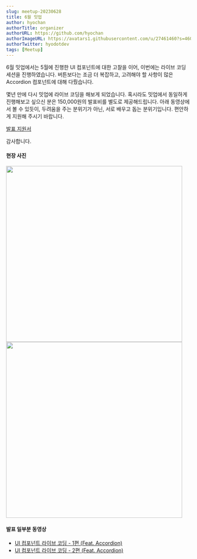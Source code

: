 ```yaml
---
slug: meetup-20230628
title: 6월 밋업
author: hyochan
authorTitle: organizer
authorURL: https://github.com/hyochan
authorImageURL: https://avatars1.githubusercontent.com/u/27461460?s=460&u=b5860875e26d33fd70fd210f4ea74f81cdf9d99b&v=4
authorTwitter: hyodotdev
tags: [Meetup]
---
```



6월 밋업에서는 5월에 진행한 UI 컴포넌트에 대한 고찰을 이어, 이번에는 라이브 코딩 세션을 진행하였습니다. 버튼보다는 조금 더 복잡하고, 고려해야 할 사항이 많은 Accordion 컴포넌트에 대해 다뤘습니다.

몇년 만에 다시 밋업에 라이브 코딩을 해보게 되었습니다. 혹시라도 밋업에서 동일하게 진행해보고 싶으신 분은 150,000원의 발표비를 별도로 제공해드립니다. 아래 동영상에서 볼 수 있듯이, 두려움을 주는 분위기가 아닌, 서로 배우고 돕는 분위기입니다. 편안하게 지원해 주시기 바랍니다.

[발표 지원서](https://forms.gle/x6oAt28FnepAAJtp6)

감사합니다.

#### 현장 사진

<img src="https://github.com/crossplatformkorea/crossplatformkorea.com/assets/27461460/a338f047-19ba-43bc-be1c-560070a6dc71" width="480" />

<img src="https://github.com/crossplatformkorea/crossplatformkorea.com/assets/27461460/ac91beb2-1548-4e8a-90fb-3b465a2c3387" width="480" />

#### 발표 일부분 동영상

- [UI 컴포넌트 라이브 코딩 - 1편 (Feat. Accordion)](https://youtu.be/zjiXDrMJ-R0)
- [UI 컴포넌트 라이브 코딩 - 2편 (Feat. Accordion)](https://youtu.be/MLJ4gXdeDHg)

<AdFitMobileBanner
  unit="DAN-MKrQwsmxT8uLhukP"
  className="adfit-middle-mobile-2023-06-28"
/>
